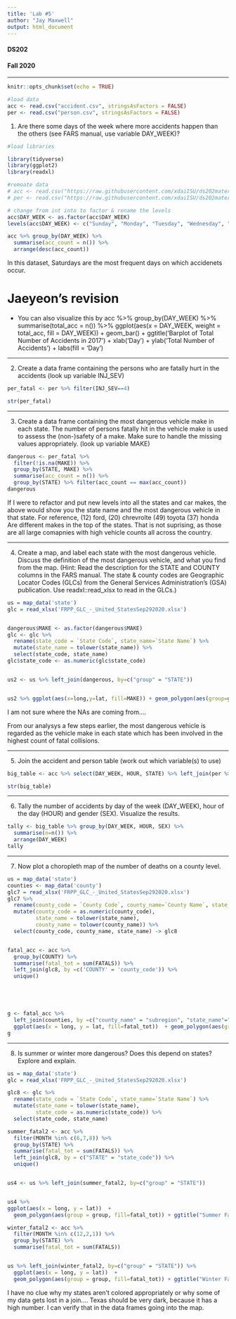 ```yaml
---
title: 'Lab #5'
author: "Jay Maxwell"
output: html_document
---
```

<h4>DS202</h4>
<h4>Fall 2020</h4>
<hr>
```r
knitr::opts_chunk$set(echo = TRUE)

#load data
acc <- read.csv("accident.csv", stringsAsFactors = FALSE)
per <- read.csv("person.csv", stringsAsFactors = FALSE)

```

1. Are there some days of the week where more accidents happen than the others (see FARS manual, use variable DAY_WEEK)?

```r
#load libraries

library(tidyverse)
library(ggplot2)
library(readxl)

#remoate data
# acc <- read.csv("https://raw.githubusercontent.com/xdaiISU/ds202materials/master/hwlabs/fars2017/accident.csv", stringsAsFactors = FALSE)
# per <- read.csv("https://raw.githubusercontent.com/xdaiISU/ds202materials/master/hwlabs/fars2017/person.csv", stringsAsFactors = FALSE)

# change from int into to factor & rename the levels
acc$DAY_WEEK <- as.factor(acc$DAY_WEEK)
levels(acc$DAY_WEEK) <- c("Sunday", "Monday", "Tuesday", "Wednesday", "Thursday", "Friday", "Saturday")

acc %>% group_by(DAY_WEEK) %>% 
  summarise(acc_count = n()) %>% 
  arrange(desc(acc_count))
```

In this dataset, Saturdays are the most frequent days on which accidenets occur.



# Jaeyeon's revision
- You can also visualize this by
acc %>%
  group_by(DAY_WEEK) %>%
  summarise(total_acc = n()) %>%
  ggplot(aes(x = DAY_WEEK, weight = total_acc, fill = DAY_WEEK)) +
  geom_bar() +
  ggtitle('Barplot of Total Number of Accidents in 2017') +
  xlab('Day') +
  ylab('Total Number of Accidents') +
  labs(fill = 'Day')
  
  
  

<hr>
2. Create a data frame containing the persons who are fatally hurt in the accidents (look up variable INJ_SEV)

```r
per_fatal <- per %>% filter(INJ_SEV==4)

str(per_fatal)

```

<hr>
3. Create a data frame containing the most dangerous vehicle make in each state. The number of persons fatally hit in the vehicle make is used to assess the (non-)safety of a make. Make sure to handle the missing values appropriately. (look up variable MAKE)

```r
dangerous <- per_fatal %>% 
  filter(!is.na(MAKE)) %>%
  group_by(STATE, MAKE) %>%
  summarise(acc_count = n()) %>%
  group_by(STATE) %>% filter(acc_count == max(acc_count))
dangerous
```

If I were to refactor and put new levels into all the states and car makes, the above would show you the state name and the most dangerous vehicle in that state. For reference, (12) ford, (20) chrevrolte (49) toyota (37) honda Are different makes in the top of the states. That is not suprising, as those are all large comapnies with high vehicle counts all across the country. 


<hr>
4. Create a map, and label each state with the most dangerous vehicle. Discuss the definition of the most dangerous vehicle, and what you find from the map. (Hint: Read the description for the STATE and COUNTY columns in the FARS manual. The state & county codes are Geographic Locator Codes (GLCs) from the General Services Administration’s (GSA) publication. Use readxl::read_xlsx to read in the GLCs.)

```r
us = map_data('state')
glc = read_xlsx('FRPP_GLC_-_United_StatesSep292020.xlsx')


dangerous$MAKE <- as.factor(dangerous$MAKE)
glc <- glc %>% 
  rename(state_code = `State Code`, state_name=`State Name`) %>%
  mutate(state_name = tolower(state_name)) %>%
  select(state_code, state_name)
glc$state_code <- as.numeric(glc$state_code)


us2 <- us %>% left_join(dangerous, by=c("group" = "STATE"))


us2 %>% ggplot(aes(x=long,y=lat, fill=MAKE)) + geom_polygon(aes(group=group)) + geom_path(aes(group=group), color="black") + coord_map() + ggtitle("Most Dangerous Vehicle Make by State")
```



I am not sure where the NAs are coming from....


From our analysys a few steps earlier, the most dangerous vehicle is regarded as the vehicle make in each state which has been involved in the highest count of fatal collisions.






<hr>
5. Join the accident and person table (work out which variable(s) to use)




```r
big_table <- acc %>% select(DAY_WEEK, HOUR, STATE) %>% left_join(per %>% select(STATE, SEX), by='STATE')

str(big_table)

```















<hr>
6. Tally the number of accidents by day of the week (DAY_WEEK), hour of the day (HOUR) and gender (SEX). Visualize the results.










```r
tally <- big_table %>% group_by(DAY_WEEK, HOUR, SEX) %>%
  summarise(n=n()) %>%
  arrange(DAY_WEEK)
tally

```






<hr>
7. Now plot a choropleth map of the number of deaths on a county level.



```r
us = map_data('state')
counties <- map_data('county')
glc7 = read_xlsx('FRPP_GLC_-_United_StatesSep292020.xlsx')
glc7 %>% 
  rename(county_code = `County Code`, county_name=`County Name`, state_name=`State Name`) %>% 
  mutate(county_code = as.numeric(county_code), 
         state_name = tolower(state_name), 
         county_name = tolower(county_name)) %>%
  select(county_code, county_name, state_name) -> glc8


fatal_acc <- acc %>% 
  group_by(COUNTY) %>% 
  summarise(fatal_tot = sum(FATALS)) %>%
  left_join(glc8, by =c('COUNTY' = 'county_code')) %>%
  unique()





g <- fatal_acc %>% 
  left_join(counties, by =c("county_name" = "subregion", "state_name"="region")) %>%
  ggplot(aes(x = long, y = lat, fill=fatal_tot))  + geom_polygon(aes(group = group)) + ggtitle("Fatalities by County") + coord_map()
g


```












<hr>
8. Is summer or winter more dangerous? Does this depend on states? Explore and explain.


```r

us = map_data('state')
glc = read_xlsx('FRPP_GLC_-_United_StatesSep292020.xlsx')

glc8 <- glc %>% 
  rename(state_code = `State Code`, state_name=`State Name`) %>%
  mutate(state_name = tolower(state_name),
         state_code = as.numeric(state_code)) %>%
  select(state_code, state_name)

summer_fatal2 <- acc %>% 
  filter(MONTH %in% c(6,7,8)) %>%
  group_by(STATE) %>% 
  summarise(fatal_tot = sum(FATALS)) %>%
  left_join(glc8, by = c("STATE" = "state_code")) %>%
  unique()


us4 <- us %>% left_join(summer_fatal2, by=c("group" = "STATE")) 


us4 %>%
ggplot(aes(x = long, y = lat))  + 
  geom_polygon(aes(group = group, fill=fatal_tot)) + ggtitle("Summer Fatalities by State") + coord_map() +  scale_fill_gradient(low = "white", high = "red")

winter_fatal2 <- acc %>% 
  filter(MONTH %in% c(12,2,1)) %>%
  group_by(STATE) %>% 
  summarise(fatal_tot = sum(FATALS))


us %>% left_join(winter_fatal2, by=c("group" = "STATE")) %>%
  ggplot(aes(x = long, y = lat))  + 
  geom_polygon(aes(group = group, fill=fatal_tot)) + ggtitle("Winter Fatalities by State") + coord_map() +  scale_fill_gradient(low = "white", high = "blue")

```

I have no clue why my states aren't colored appropriately or why some of my data gets lost in a join.... Texas should be very dark, because it has a high number. I can verify that in the data frames going into the map. 

